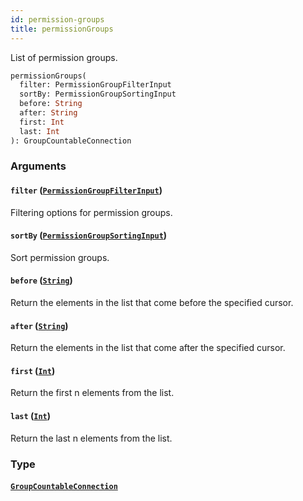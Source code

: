 ```yaml
---
id: permission-groups
title: permissionGroups
---
```


List of permission groups.

```graphql
permissionGroups(
  filter: PermissionGroupFilterInput
  sortBy: PermissionGroupSortingInput
  before: String
  after: String
  first: Int
  last: Int
): GroupCountableConnection

```

### Arguments

#### `filter` ([`PermissionGroupFilterInput`](/developer/api-reference/inputs/permission-group-filter-input))

Filtering options for permission groups.

#### `sortBy` ([`PermissionGroupSortingInput`](/developer/api-reference/inputs/permission-group-sorting-input))

Sort permission groups.

#### `before` ([`String`](/developer/api-reference/scalars/string))

Return the elements in the list that come before the specified cursor.

#### `after` ([`String`](/developer/api-reference/scalars/string))

Return the elements in the list that come after the specified cursor.

#### `first` ([`Int`](/developer/api-reference/scalars/int))

Return the first n elements from the list.

#### `last` ([`Int`](/developer/api-reference/scalars/int))

Return the last n elements from the list.

### Type

#### [`GroupCountableConnection`](/developer/api-reference/objects/group-countable-connection)
